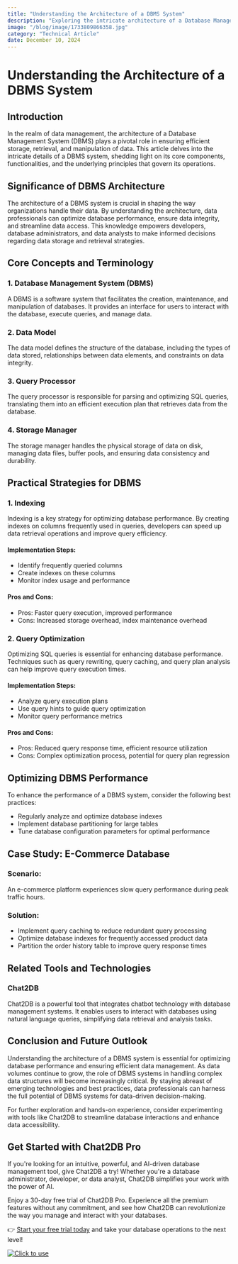 ```yaml
---
title: "Understanding the Architecture of a DBMS System"
description: "Exploring the intricate architecture of a Database Management System (DBMS) and its impact on modern data management."
image: "/blog/image/1733809866358.jpg"
category: "Technical Article"
date: December 10, 2024
---
```


# Understanding the Architecture of a DBMS System

## Introduction

In the realm of data management, the architecture of a Database Management System (DBMS) plays a pivotal role in ensuring efficient storage, retrieval, and manipulation of data. This article delves into the intricate details of a DBMS system, shedding light on its core components, functionalities, and the underlying principles that govern its operations.

## Significance of DBMS Architecture

The architecture of a DBMS system is crucial in shaping the way organizations handle their data. By understanding the architecture, data professionals can optimize database performance, ensure data integrity, and streamline data access. This knowledge empowers developers, database administrators, and data analysts to make informed decisions regarding data storage and retrieval strategies.

## Core Concepts and Terminology

### 1. Database Management System (DBMS)

A DBMS is a software system that facilitates the creation, maintenance, and manipulation of databases. It provides an interface for users to interact with the database, execute queries, and manage data.

### 2. Data Model

The data model defines the structure of the database, including the types of data stored, relationships between data elements, and constraints on data integrity.

### 3. Query Processor

The query processor is responsible for parsing and optimizing SQL queries, translating them into an efficient execution plan that retrieves data from the database.

### 4. Storage Manager

The storage manager handles the physical storage of data on disk, managing data files, buffer pools, and ensuring data consistency and durability.

## Practical Strategies for DBMS

### 1. Indexing

Indexing is a key strategy for optimizing database performance. By creating indexes on columns frequently used in queries, developers can speed up data retrieval operations and improve query efficiency.

#### Implementation Steps:
- Identify frequently queried columns
- Create indexes on these columns
- Monitor index usage and performance

#### Pros and Cons:
- Pros: Faster query execution, improved performance
- Cons: Increased storage overhead, index maintenance overhead

### 2. Query Optimization

Optimizing SQL queries is essential for enhancing database performance. Techniques such as query rewriting, query caching, and query plan analysis can help improve query execution times.

#### Implementation Steps:
- Analyze query execution plans
- Use query hints to guide query optimization
- Monitor query performance metrics

#### Pros and Cons:
- Pros: Reduced query response time, efficient resource utilization
- Cons: Complex optimization process, potential for query plan regression

## Optimizing DBMS Performance

To enhance the performance of a DBMS system, consider the following best practices:

- Regularly analyze and optimize database indexes
- Implement database partitioning for large tables
- Tune database configuration parameters for optimal performance

## Case Study: E-Commerce Database

### Scenario:
An e-commerce platform experiences slow query performance during peak traffic hours.

### Solution:
- Implement query caching to reduce redundant query processing
- Optimize database indexes for frequently accessed product data
- Partition the order history table to improve query response times

## Related Tools and Technologies

### Chat2DB

Chat2DB is a powerful tool that integrates chatbot technology with database management systems. It enables users to interact with databases using natural language queries, simplifying data retrieval and analysis tasks.

## Conclusion and Future Outlook

Understanding the architecture of a DBMS system is essential for optimizing database performance and ensuring efficient data management. As data volumes continue to grow, the role of DBMS systems in handling complex data structures will become increasingly critical. By staying abreast of emerging technologies and best practices, data professionals can harness the full potential of DBMS systems for data-driven decision-making.

For further exploration and hands-on experience, consider experimenting with tools like Chat2DB to streamline database interactions and enhance data accessibility.

## Get Started with Chat2DB Pro

If you're looking for an intuitive, powerful, and AI-driven database management tool, give Chat2DB a try! Whether you're a database administrator, developer, or data analyst, Chat2DB simplifies your work with the power of AI.

Enjoy a 30-day free trial of Chat2DB Pro. Experience all the premium features without any commitment, and see how Chat2DB can revolutionize the way you manage and interact with your databases.

👉 [Start your free trial today](https://chat2db.ai/pricing) and take your database operations to the next level!


[![Click to use](/image/blog/bg/chat2db.jpg)](https://chat2db.ai/)
